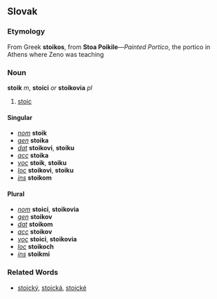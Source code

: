 == Slovak ==
=== Etymology ===
From Greek '''stoikos''', from '''Stoa Poikile'''&mdash;''Painted Portico'', the portico in Athens where Zeno was teaching
=== Noun ===
'''stoik''' ''m'', '''stoici''' ''or'' '''stoikovia''' ''pl''
# [[stoic#Noun|stoic]]
==== Singular ====
* ''[[nominative|nom]]'' '''stoik'''
* ''[[genitive|gen]]'' '''stoika'''
* ''[[dative|dat]]'' '''stoikovi''', '''stoiku'''
* ''[[accusative|acc]]'' '''stoika'''
* ''[[vocative|voc]]'' '''stoik''', '''stoiku'''
* ''[[locative|loc]]'' '''stoikovi''', '''stoiku'''
* ''[[instrumental|ins]]'' '''stoikom'''
==== Plural ====
* ''[[nominative|nom]]'' '''stoici''', '''stoikovia'''
* ''[[genitive|gen]]'' '''stoikov'''
* ''[[dative|dat]]'' '''stoikom'''
* ''[[accusative|acc]]'' '''stoikov'''
* ''[[vocative|voc]]'' '''stoici''', '''stoikovia'''
* ''[[locative|loc]]'' '''stoikoch'''
* ''[[instrumental|ins]]'' '''stoikmi'''
=== Related Words ===
* [[stoický#Slovak|stoický]], [[stoický#Slovak|stoická]], [[stoický#Slovak|stoické]]